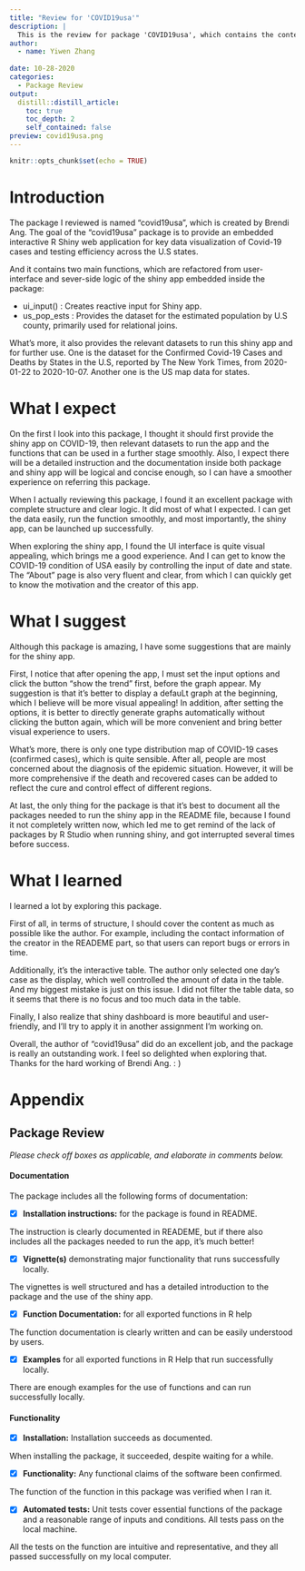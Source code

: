 ```yaml
---
title: "Review for 'COVID19usa'"
description: |
  This is the review for package 'COVID19usa', which contains the context and a check list.
author:
  - name: Yiwen Zhang 
  
date: 10-28-2020
categories:
  - Package Review
output:
  distill::distill_article:
    toc: true
    toc_depth: 2
    self_contained: false
preview: covid19usa.png
---
```


```r
knitr::opts_chunk$set(echo = TRUE)
```

# Introduction

The package I reviewed is named "covid19usa", which is created by Brendi Ang. The goal of the "covid19usa" package is to provide an embedded interactive R Shiny web application for key data visualization of Covid-19 cases and testing efficiency across the U.S states. 

And it contains two main functions, which are refactored from user-interface and sever-side logic of the shiny app embedded inside the package:

- ui_input() : Creates reactive input for Shiny app.
- us_pop_ests : Provides the dataset for the estimated population by U.S county, primarily used for relational joins.

What's more, it also provides the relevant datasets to run this shiny app and for further use. One is the dataset for the Confirmed Covid-19 Cases and Deaths by States in the U.S, reported by The New York Times, from 2020-01-22 to 2020-10-07. Another one is the US map data for states.

# What I expect

On the first I look into this package, I thought it should first provide the shiny app on COVID-19, then relevant datasets to run the app and the functions that can be used in a further stage smoothly. Also, I expect there will be a detailed instruction and the documentation inside both package and shiny app will be logical and concise enough, so I can have a smoother experience on referring this package.

When I actually reviewing this package, I found it an excellent package with complete structure and clear logic. It did most of what I expected. I can get the data easily, run the function smoothly, and most importantly, the shiny app, can be launched up successfully. 

When exploring the shiny app, I found the UI interface is quite visual appealing, which brings me a good experience. And I can get to know the COVID-19 condition of USA easily by controlling the input of date and state. The "About" page is also very fluent and clear, from which I can quickly get to know the motivation and the creator of this app. 

# What I suggest

Although this package is amazing, I have some suggestions that are mainly for the shiny app.

First, I notice that after opening the app, I must set the input options and click the button "show the trend" first, before the graph appear. My suggestion is that it's better to display a defauLt graph at the beginning, which I believe will be more visual appealing! In addition, after setting the options, it is better to directly generate graphs automatically without clicking the button again, which will be more convenient and bring better visual experience to users.

What's more, there is only one type distribution map of COVID-19 cases (confirmed cases), which is quite sensible. After all, people are most concerned about the diagnosis of the epidemic situation. However, it will be more comprehensive if the death and recovered cases can be added to reflect the cure and control effect of different regions.

At last, the only thing for the package is that it's best to document all the packages needed to run the shiny app in the README file, because I found it not completely written now, which led me to get remind of the lack of packages by R Studio when running shiny, and got interrupted several times before success.

# What I learned

I learned a lot by exploring this package. 

First of all, in terms of structure, I should cover the content as much as possible like the author. For example, including the contact information of the creator in the READEME part, so that users can report bugs or errors in time.

Additionally, it's the interactive table. The author only selected one day's case as the display, which well controlled the amount of data in the table. And my biggest mistake is just on this issue. I did not filter the table data, so it seems that there is no focus and too much data in the table.

Finally, I also realize that shiny dashboard is more beautiful and user-friendly, and I'll try to apply it in another assignment I'm working on.

Overall, the author of "covid19usa" did do an excellent job, and the package is really an outstanding work. I feel so delighted when exploring that. Thanks for the hard working of Brendi Ang. : )


# Appendix

## Package Review

*Please check off boxes as applicable, and elaborate in comments below.*

#### Documentation 

The package includes all the following forms of documentation: 

- [x] **Installation instructions:** for the package is found in README. 

The instruction is clearly documented in READEME, but if there also includes all the packages needed to run the app, it's much better!


- [x] **Vignette(s)** demonstrating major functionality that runs successfully locally.

The vignettes is well structured and has a detailed introduction to the package and the use of the shiny app.


- [x] **Function Documentation:** for all exported functions in R help 

The function documentation is clearly written and can be easily understood by users.


- [x] **Examples** for all exported functions in R Help that run successfully locally.

There are enough examples for the use of functions and can run successfully locally.


#### Functionality 

- [x] **Installation:** Installation succeeds as documented.

When installing the package, it succeeded, despite waiting for a while.


- [x] **Functionality:** Any functional claims of the software been confirmed.

The function of the function in this package was verified when I ran it.


- [x] **Automated tests:** Unit tests cover essential functions of the package and a 
reasonable range of inputs and conditions. All tests pass on the local machine.

All the tests on the function are intuitive and representative, and they all passed successfully on my local computer.

